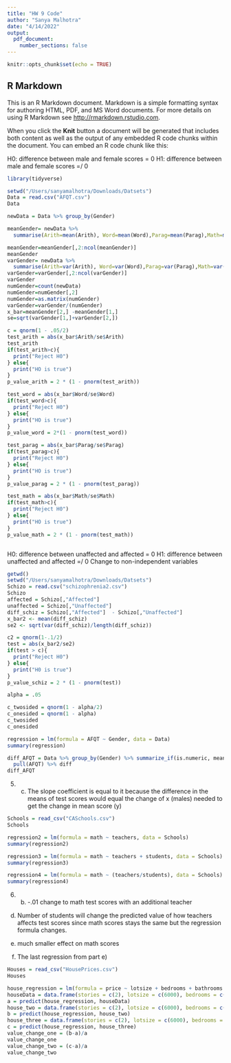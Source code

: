 ```yaml
---
title: "HW 9 Code"
author: "Sanya Malhotra"
date: "4/14/2022"
output:
  pdf_document:
    number_sections: false
---
```

```r
knitr::opts_chunk$set(echo = TRUE)
```



## R Markdown

This is an R Markdown document. Markdown is a simple formatting syntax for authoring HTML, PDF, and MS Word documents. For more details on using R Markdown see <http://rmarkdown.rstudio.com>.

When you click the **Knit** button a document will be generated that includes both content as well as the output of any embedded R code chunks within the document. You can embed an R code chunk like this:

H0: difference between male and female scores = 0 
H1: difference between male and female scores =/ 0
```r
library(tidyverse)

setwd("/Users/sanyamalhotra/Downloads/Datsets")
Data = read.csv("AFQT.csv")
Data
```

```r
newData = Data %>% group_by(Gender)

meanGender= newData %>%
  summarise(Arith=mean(Arith), Word=mean(Word),Parag=mean(Parag),Math=mean(Math))

meanGender=meanGender[,2:ncol(meanGender)] 
meanGender
varGender= newData %>%
  summarise(Arith=var(Arith), Word=var(Word),Parag=var(Parag),Math=var(Math))
varGender=varGender[,2:ncol(varGender)] 
varGender 
numGender=count(newData) 
numGender=numGender[,2] 
numGender=as.matrix(numGender)
varGender=varGender/(numGender) 
x_bar=meanGender[2,] -meanGender[1,] 
se=sqrt(varGender[1,]+varGender[2,])

c = qnorm(1 - .05/2)
test_arith = abs(x_bar$Arith/se$Arith)
test_arith
if(test_arith>c){
  print("Reject H0")
} else{
  print("HO is true")
}
p_value_arith = 2 * (1 - pnorm(test_arith))

test_word = abs(x_bar$Word/se$Word)
if(test_word>c){
  print("Reject H0")
} else{
  print("HO is true")
}
p_value_word = 2*(1 - pnorm(test_word))

test_parag = abs(x_bar$Parag/se$Parag)
if(test_parag>c){
  print("Reject H0")
} else{
  print("HO is true")
}
p_value_parag = 2 * (1 - pnorm(test_parag))

test_math = abs(x_bar$Math/se$Math)
if(test_math>c){
  print("Reject H0")
} else{
  print("HO is true")
}
p_value_math = 2 * (1 - pnorm(test_math))



```
H0: difference between unaffected and affected = 0 
H1: difference between unaffected and affected =/ 0 
Change to non-independent variables 



```r
getwd()
setwd("/Users/sanyamalhotra/Downloads/Datsets")
Schizo = read.csv("schizophrenia2.csv")
Schizo
affected = Schizo[,"Affected"]
unaffected = Schizo[,"Unaffected"] 
diff_schiz = Schizo[,"Affected"]  - Schizo[,"Unaffected"] 
x_bar2 <- mean(diff_schiz)
se2 <- sqrt(var(diff_schiz)/length(diff_schiz))

c2 = qnorm(1-.1/2)
test = abs(x_bar2/se2)
if(test > c){
  print("Reject H0")
} else{
  print("H0 is true")
}
p_value_schiz = 2 * (1 - pnorm(test))

```


```r
alpha = .05 

c_twosided = qnorm(1 - alpha/2)
c_onesided = qnorm(1 - alpha)
c_twosided
c_onesided 
```

```r
regression = lm(formula = AFQT ~ Gender, data = Data)
summary(regression)

diff_AFQT = Data %>% group_by(Gender) %>% summarize_if(is.numeric, mean) %>%
  pull(AFQT) %>% diff 
diff_AFQT

```
5) c. The slope coefficient is equal to it because the difference in the means of test scores would equal the change of x (males) needed to get the change in mean score (y)  
```r

Schools = read_csv("CASchools.csv")
Schools
```
```r
regression2 = lm(formula = math ~ teachers, data = Schools)
summary(regression2)

regression3 = lm(formula = math ~ teachers + students, data = Schools)
summary(regression3)

regression4 = lm(formula = math ~ (teachers/students), data = Schools)
summary(regression4)
```
6. b) -.01 change to math test scores with an additional teacher

d) Number of students will change the predicted value of how teachers affects test scores since math scores stays the same but the regression formula changes. 

e) much smaller effect on math scores

f) The last regression from part e)
```r

Houses = read_csv("HousePrices.csv")
Houses
```
```r

house_regression = lm(formula = price ~ lotsize + bedrooms + bathrooms + stories + driveway + recreation + stories + driveway + recreation + gasheat + aircon + garage + prefer + fullbase, data = Houses)
houseData = data.frame(stories = c(2), lotsize = c(6000), bedrooms = c(3), bathrooms = c(1), prefer = c("yes"), driveway = c("no"), recreation = c("no"), garage = c(1), aircon = c("yes"), gasheat = c("no"), fullbase = c("yes"))
a = predict(house_regression, houseData)
house_two = data.frame(stories = c(2), lotsize = c(6000), bedrooms = c(3), bathrooms = c(1), prefer = c("yes"), driveway = c("no"), recreation = c("yes"), garage = c(1), aircon = c("yes"), gasheat = c("no"), fullbase = c("yes"))
b = predict(house_regression, house_two)
house_three = data.frame(stories = c(2), lotsize = c(6000), bedrooms = c(3), bathrooms = c(1), prefer = c("yes"), driveway = c("no"), recreation = c("no"), garage = c(1), aircon = c("yes"), gasheat = c("yes"), fullbase = c("yes"))
c = predict(house_regression, house_three)
value_change_one = (b-a)/a
value_change_one
value_change_two = (c-a)/a
value_change_two
```




